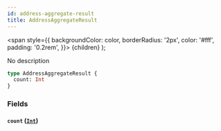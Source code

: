 ```yaml
---
id: address-aggregate-result
title: AddressAggregateResult
---
```


<span
style={{
      backgroundColor: color,
      borderRadius: '2px',
      color: '#fff',
      padding: '0.2rem',
    }}>
{children}
</span>
);

No description

```graphql
type AddressAggregateResult {
  count: Int
}
```

### Fields

#### `count` ([`Int`](/docs/schema/scalars/int))
